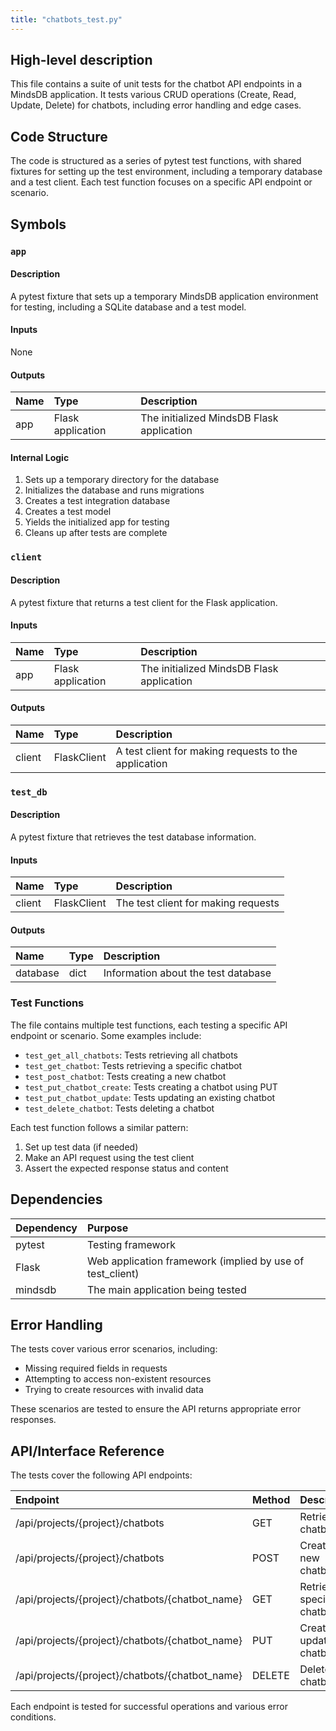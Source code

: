 ```yaml
---
title: "chatbots_test.py"
---
```


## High-level description
This file contains a suite of unit tests for the chatbot API endpoints in a MindsDB application. It tests various CRUD operations (Create, Read, Update, Delete) for chatbots, including error handling and edge cases.

## Code Structure
The code is structured as a series of pytest test functions, with shared fixtures for setting up the test environment, including a temporary database and a test client. Each test function focuses on a specific API endpoint or scenario.

## Symbols

### `app`
#### Description
A pytest fixture that sets up a temporary MindsDB application environment for testing, including a SQLite database and a test model.

#### Inputs
None

#### Outputs
| Name | Type | Description |
|:-----|:-----|:------------|
| app | Flask application | The initialized MindsDB Flask application |

#### Internal Logic
1. Sets up a temporary directory for the database
2. Initializes the database and runs migrations
3. Creates a test integration database
4. Creates a test model
5. Yields the initialized app for testing
6. Cleans up after tests are complete

### `client`
#### Description
A pytest fixture that returns a test client for the Flask application.

#### Inputs
| Name | Type | Description |
|:-----|:-----|:------------|
| app | Flask application | The initialized MindsDB Flask application |

#### Outputs
| Name | Type | Description |
|:-----|:-----|:------------|
| client | FlaskClient | A test client for making requests to the application |

### `test_db`
#### Description
A pytest fixture that retrieves the test database information.

#### Inputs
| Name | Type | Description |
|:-----|:-----|:------------|
| client | FlaskClient | The test client for making requests |

#### Outputs
| Name | Type | Description |
|:-----|:-----|:------------|
| database | dict | Information about the test database |

### Test Functions
The file contains multiple test functions, each testing a specific API endpoint or scenario. Some examples include:

- `test_get_all_chatbots`: Tests retrieving all chatbots
- `test_get_chatbot`: Tests retrieving a specific chatbot
- `test_post_chatbot`: Tests creating a new chatbot
- `test_put_chatbot_create`: Tests creating a chatbot using PUT
- `test_put_chatbot_update`: Tests updating an existing chatbot
- `test_delete_chatbot`: Tests deleting a chatbot

Each test function follows a similar pattern:
1. Set up test data (if needed)
2. Make an API request using the test client
3. Assert the expected response status and content

## Dependencies
| Dependency | Purpose |
|:-----------|:--------|
| pytest | Testing framework |
| Flask | Web application framework (implied by use of test_client) |
| mindsdb | The main application being tested |

## Error Handling
The tests cover various error scenarios, including:
- Missing required fields in requests
- Attempting to access non-existent resources
- Trying to create resources with invalid data

These scenarios are tested to ensure the API returns appropriate error responses.

## API/Interface Reference
The tests cover the following API endpoints:

| Endpoint | Method | Description |
|:---------|:-------|:------------|
| /api/projects/{project}/chatbots | GET | Retrieve all chatbots |
| /api/projects/{project}/chatbots | POST | Create a new chatbot |
| /api/projects/{project}/chatbots/{chatbot_name} | GET | Retrieve a specific chatbot |
| /api/projects/{project}/chatbots/{chatbot_name} | PUT | Create or update a chatbot |
| /api/projects/{project}/chatbots/{chatbot_name} | DELETE | Delete a chatbot |

Each endpoint is tested for successful operations and various error conditions.